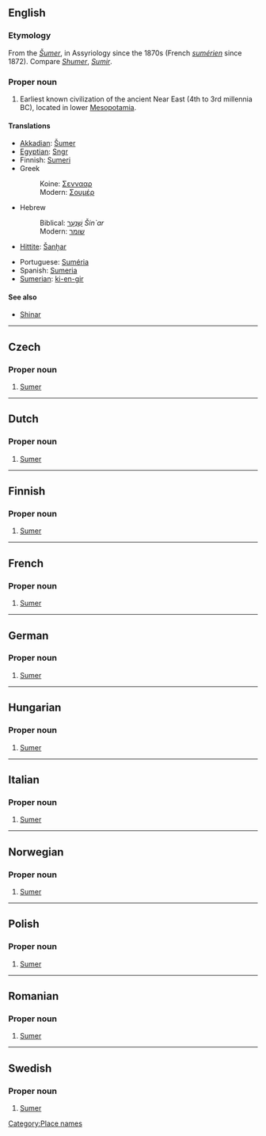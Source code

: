 ==English==
{{wikipedia}}

===Etymology===
From the {{Akk.}} ''[[Šumer]]'', in Assyriology since the 1870s (French ''[[sumérien]]'' since 1872). Compare ''[[Shumer]]'', ''[[Sumir]]''.

===Proper noun===
{{en-proper noun}}

# Earliest known civilization of the ancient Near East (4th to 3rd millennia BC), located in lower [[Mesopotamia]].

====Translations====
{{trans-top|the civilization}}
*[[Akkadian]]: [[Šumer]]
*[[Egyptian]]: [[Sngr]]
*Finnish: [[Sumeri]]
*Greek
*:Koine: [[Σεννααρ]]
*:Modern: [[Σουμέρ]]
*Hebrew
*:Biblical: [[שִׁנְעָר]] ''Šin`ar''
*:Modern: [[שומר]]
*[[Hittite]]: [[Šanḫar]]
{{trans-mid}}
*Portuguese: [[Suméria]]
*Spanish: [[Sumeria]]
*[[Sumerian]]: [[ki-en-gir]]
{{trans-bottom}}

====See also====
*[[Shinar]]

[[Category:Place names]]

----

==Czech==

===Proper noun===
{{infl|cs|proper noun}}

# [[#English|Sumer]]

----

==Dutch==

===Proper noun===
{{infl|nl|proper noun}}

# [[#English|Sumer]]

----

==Finnish==

===Proper noun===
{{infl|fi|proper noun}}

# [[#English|Sumer]]

----

==French==

===Proper noun===
{{infl|fr|proper noun}}

# [[#English|Sumer]]

----

==German==

===Proper noun===
{{infl|de|proper noun}}

# [[#English|Sumer]]

----

==Hungarian==

===Proper noun===
{{infl|hu|proper noun}}

# [[#English|Sumer]]

----

==Italian==

===Proper noun===
{{infl|it|proper noun}}

# [[#English|Sumer]]

----

==Norwegian==

===Proper noun===
{{infl|no|proper noun}}

# [[#English|Sumer]]

----

==Polish==

===Proper noun===
{{infl|pl|proper noun}}

# [[#English|Sumer]]

----

==Romanian==

===Proper noun===
{{infl|ro|proper noun}}

# [[#English|Sumer]]

----

==Swedish==

===Proper noun===
{{infl|sv|proper noun}}

# [[#English|Sumer]]